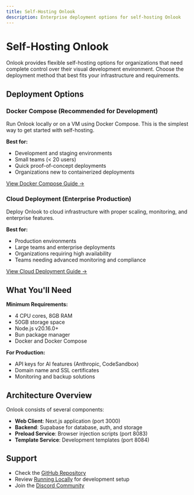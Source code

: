 ```yaml
---
title: Self-Hosting Onlook
description: Enterprise deployment options for self-hosting Onlook
---
```


# Self-Hosting Onlook

Onlook provides flexible self-hosting options for organizations that need complete control over their visual development environment. Choose the deployment method that best fits your infrastructure and requirements.

## Deployment Options

### Docker Compose (Recommended for Development)
Run Onlook locally or on a VM using Docker Compose. This is the simplest way to get started with self-hosting.

**Best for:**
- Development and staging environments
- Small teams (< 20 users)
- Quick proof-of-concept deployments
- Organizations new to containerized deployments

[View Docker Compose Guide →](/docs/self-hosting/docker-compose)

### Cloud Deployment (Enterprise Production)
Deploy Onlook to cloud infrastructure with proper scaling, monitoring, and enterprise features.

**Best for:**
- Production environments
- Large teams and enterprise deployments
- Organizations requiring high availability
- Teams needing advanced monitoring and compliance

[View Cloud Deployment Guide →](/docs/self-hosting/cloud-deployment)

## What You'll Need

**Minimum Requirements:**
- 4 CPU cores, 8GB RAM
- 50GB storage space
- Node.js v20.16.0+
- Bun package manager
- Docker and Docker Compose

**For Production:**
- API keys for AI features (Anthropic, CodeSandbox)
- Domain name and SSL certificates
- Monitoring and backup solutions

## Architecture Overview

Onlook consists of several components:

- **Web Client**: Next.js application (port 3000)
- **Backend**: Supabase for database, auth, and storage
- **Preload Service**: Browser injection scripts (port 8083)
- **Template Service**: Development templates (port 8084)

## Support

- Check the [GitHub Repository](https://github.com/onlook-dev/onlook)
- Review [Running Locally](/docs/developers/running-locally) for development setup
- Join the [Discord Community](https://discord.gg/onlook)